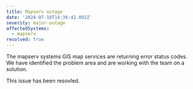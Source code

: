 ```yaml
---
title: Mapserv outage
date: '2024-07-18T14:36:42.092Z'
severity: major-outage
affectedSystems:
  - mapserv
resolved: true
---
```


The mapserv systems GIS map services are returning error status codes. We have identified the problem area and are working with the team on a solution.

<Update date="2024-07-18T11:04:53.000Z">This issue has been resovled.</Update>
